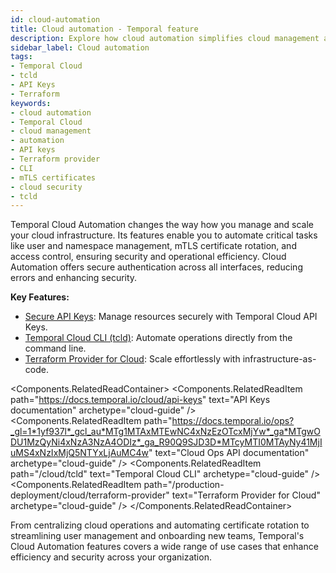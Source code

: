 ```yaml
---
id: cloud-automation
title: Cloud automation - Temporal feature
description: Explore how cloud automation simplifies cloud management and enhances security through APIs, Terraform, and CLI.
sidebar_label: Cloud automation
tags:
- Temporal Cloud
- tcld
- API Keys
- Terraform
keywords:
- cloud automation
- Temporal Cloud
- cloud management
- automation
- API keys
- Terraform provider
- CLI
- mTLS certificates
- cloud security
- tcld
---
```



Temporal Cloud Automation changes the way how you manage and scale your cloud infrastructure.
Its features enable you to automate critical tasks like user and namespace management, mTLS certificate rotation, and access control, ensuring security and operational efficiency.
Cloud Automation offers secure authentication across all interfaces, reducing errors and enhancing security.

**Key Features:**

- [Secure API Keys](https://docs.temporal.io/cloud/api-keys): Manage resources securely with Temporal Cloud API Keys.
- [Temporal Cloud CLI (tcld)](https://docs.temporal.io/cloud/tcld): Automate operations directly from the command line.
- [Terraform Provider for Cloud](https://docs.temporal.io/production-deployment/cloud/terraform-provider#prerequisites): Scale effortlessly with infrastructure-as-code.

<Components.RelatedReadContainer>
  <Components.RelatedReadItem path="https://docs.temporal.io/cloud/api-keys" text="API Keys documentation" archetype="cloud-guide" />
  <Components.RelatedReadItem path="https://docs.temporal.io/ops?_gl=1*1yf937l*_gcl_au*MTg1MTAxMTEwNC4xNzEzOTcxMjYw*_ga*MTgwODU1MzQyNi4xNzA3NzA4ODIz*_ga_R90Q9SJD3D*MTcyMTI0MTAyNy41MjIuMS4xNzIxMjQ5NTYxLjAuMC4w" text="Cloud Ops API documentation" archetype="cloud-guide" />
  <Components.RelatedReadItem path="/cloud/tcld" text="Temporal Cloud CLI" archetype="cloud-guide" />
  <Components.RelatedReadItem path="/production-deployment/cloud/terraform-provider" text="Terraform Provider for Cloud" archetype="cloud-guide" />
</Components.RelatedReadContainer>

From centralizing cloud operations and automating certificate rotation to streamlining user management and onboarding new teams, Temporal's Cloud Automation features covers a wide range of use cases that enhance efficiency and security across your organization.
